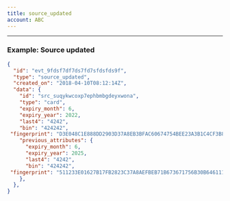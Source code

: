 ```yaml
---
title: source_updated
account: ABC
---
```


---

### Example: Source updated

```json
{
  "id": "evt_9fdsf7df7ds7fd7sfdsfds9f",
  "type": "source_updated",
  "created_on": "2018-04-10T08:12:14Z",
  "data": {  
    "id": "src_suqykwcoxp7ephbmbgdeyxwona",
    "type": "card",
    "expiry_month": 6,
    "expiry_year": 2022,
    "last4": "4242",
    "bin": "424242",
 "fingerprint": "D3E048C1E888DD2903D37A8EB3BFAC60674754BEE23A3B1C4CF3B8D6D7FFD146",
    "previous_attributes": {  
      "expiry_month": 6,
      "expiry_year": 2025,
      "last4": "4242",
      "bin": "424242",
 "fingerprint": "511233E01627B17FB2823C37A8AEFBEB71B673671756B30B646111EAC2A70E86",
    },
  },
}
```
